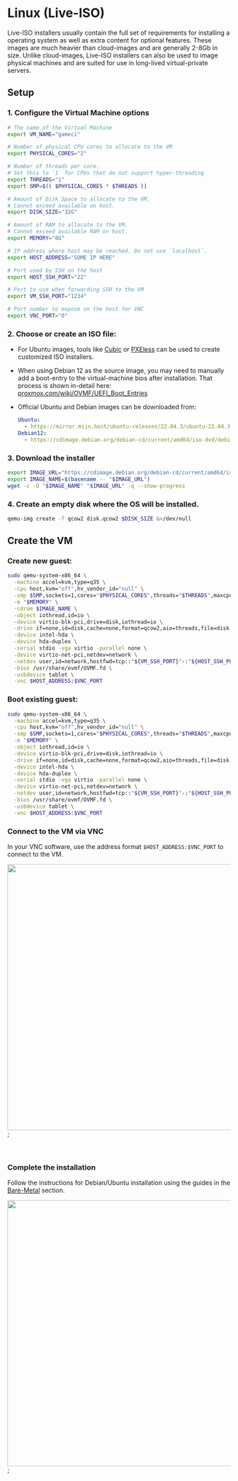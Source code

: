 # Linux (Live-ISO)


Live-ISO installers usually contain the full set of requirements for installing a operating system
as well as extra content for optional features. These images are much heavier than cloud-images and
are generally 2-8Gb in size. Unlike cloud-images, Live-ISO installers can also be used to image
physical machines and are suited for use in long-lived virtual-private servers.

## Setup

### 1. Configure the Virtual Machine options

```bash
# The name of the Virtual Machine
export VM_NAME="gameci"

# Number of physical CPU cores to allocate to the VM
export PHYSICAL_CORES="2"

# Number of threads per core.
# Set this to `1` for CPUs that do not support hyper-threading
export THREADS="1"
export SMP=$(( $PHYSICAL_CORES * $THREADS ))

# Amount of Disk Space to allocate to the VM.
# Cannot exceed available on host.
export DISK_SIZE="32G"

# Amount of RAM to allocate to the VM.
# Cannot exceed available RAM on host.
export MEMORY="8G"

# IP address where host may be reached. Do not use `localhost`.
export HOST_ADDRESS="SOME IP HERE"

# Port used by SSH on the host
export HOST_SSH_PORT="22"

# Port to use when forwarding SSH to the VM
export VM_SSH_PORT="1234"

# Port number to expose on the host for VNC
export VNC_PORT="0"
```

### 2. Choose or create an ISO file:

- For Ubuntu images, tools like [Cubic](https://github.com/PJ-Singh-001/Cubic) or
  [PXEless](github.com/cloudymax/pxeless) can be used to create customized ISO installers.

- When using Debian 12 as the source image, you may need to manually add a boot-entry to the
  virtual-machine bios after installation. That process is shown in-detail here:
  [proxmox.com/wiki/OVMF/UEFI_Boot_Entries](https://pve.proxmox.com/wiki/OVMF/UEFI_Boot_Entries)

- Official Ubuntu and Debian images can be downloaded from:
  ```yaml
  Ubuntu:
    - https://mirror.mijn.host/ubuntu-releases/22.04.3/ubuntu-22.04.3-live-server-amd64.iso
  Debian12:
    - https://cdimage.debian.org/debian-cd/current/amd64/iso-dvd/debian-12.1.0-amd64-DVD-1.iso
  ```

### 3. Download the installer

```bash
export IMAGE_URL="https://cdimage.debian.org/debian-cd/current/amd64/iso-dvd/debian-12.1.0-amd64-DVD-1.iso"
export IMAGE_NAME=$(basename -- "$IMAGE_URL")
wget -c -O "$IMAGE_NAME" "$IMAGE_URL" -q --show-progress
```

### 4. Create an empty disk where the OS will be installed.

```bash
qemu-img create -f qcow2 disk.qcow2 $DISK_SIZE &>/dev/null
```

## Create the VM

### Create new guest:

```bash
sudo qemu-system-x86_64 \
  -machine accel=kvm,type=q35 \
  -cpu host,kvm="off",hv_vendor_id="null" \
  -smp $SMP,sockets=1,cores="$PHYSICAL_CORES",threads="$THREADS",maxcpus=$SMP \
  -m "$MEMORY" \
  -cdrom $IMAGE_NAME \
  -object iothread,id=io \
  -device virtio-blk-pci,drive=disk,iothread=io \
  -drive if=none,id=disk,cache=none,format=qcow2,aio=threads,file=disk.qcow2 \
  -device intel-hda \
  -device hda-duplex \
  -serial stdio -vga virtio -parallel none \
  -device virtio-net-pci,netdev=network \
  -netdev user,id=network,hostfwd=tcp::"${VM_SSH_PORT}"-:"${HOST_SSH_PORT}" \
  -bios /usr/share/ovmf/OVMF.fd \
  -usbdevice tablet \
  -vnc $HOST_ADDRESS:$VNC_PORT
```

### Boot existing guest:

```bash
sudo qemu-system-x86_64 \
  -machine accel=kvm,type=q35 \
  -cpu host,kvm="off",hv_vendor_id="null" \
  -smp $SMP,sockets=1,cores="$PHYSICAL_CORES",threads="$THREADS",maxcpus=$SMP \
  -m "$MEMORY" \
  -object iothread,id=io \
  -device virtio-blk-pci,drive=disk,iothread=io \
  -drive if=none,id=disk,cache=none,format=qcow2,aio=threads,file=disk.qcow2 \
  -device intel-hda \
  -device hda-duplex \
  -serial stdio -vga virtio -parallel none \
  -device virtio-net-pci,netdev=network \
  -netdev user,id=network,hostfwd=tcp::"${VM_SSH_PORT}"-:"${HOST_SSH_PORT}" \
  -bios /usr/share/ovmf/OVMF.fd \
  -usbdevice tablet \
  -vnc $HOST_ADDRESS:$VNC_PORT
```

### Connect to the VM via VNC

In your VNC software, use the address format `$HOST_ADDRESS:$VNC_PORT` to connect to the VM.

<div style={{ textAlign: 'center' }}>
  <img src={Vnc} width="600" />;
</div>
<br />
<br />

### Complete the installation

Follow the instructions for Debian/Ubuntu installation using the guides in the
[Bare-Metal](docs/12-self-hosting/03-host-creation/02-bare-metal.mdx) section.

<div style={{ textAlign: 'center' }}>
  <img src={Debian} width="600" />;
</div>
<br />
<br />
